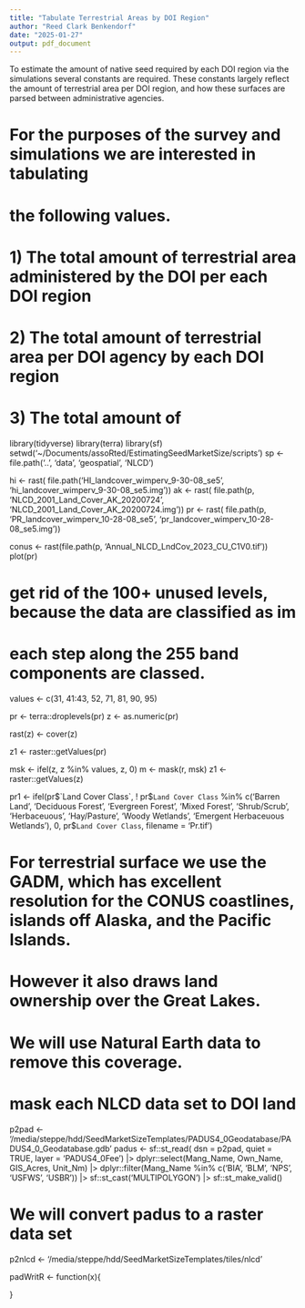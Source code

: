 ```yaml
---
title: "Tabulate Terrestrial Areas by DOI Region"
author: "Reed Clark Benkendorf"
date: "2025-01-27"
output: pdf_document
---
```


To estimate the amount of native seed required by each DOI region via the simulations several constants are required. 
These constants largely reflect the amount of terrestrial area per DOI region, and how these surfaces are parsed between administrative agencies. 

# For the purposes of the survey and simulations we are interested in tabulating 
# the following values. 
# 1) The total amount of terrestrial area administered by the DOI per each DOI region 
# 2) The total amount of terrestrial area per DOI agency by each DOI region
# 3) The total amount of 

library(tidyverse)
library(terra)
library(sf)
setwd('~/Documents/assoRted/EstimatingSeedMarketSize/scripts')
sp <- file.path('..', 'data', 'geospatial', 'NLCD')

hi <- rast(
  file.path('HI_landcover_wimperv_9-30-08_se5', 'hi_landcover_wimperv_9-30-08_se5.img'))
ak <- rast(
  file.path(p, 'NLCD_2001_Land_Cover_AK_20200724', 'NLCD_2001_Land_Cover_AK_20200724.img'))
pr <- rast(
  file.path(p, 'PR_landcover_wimperv_10-28-08_se5', 'pr_landcover_wimperv_10-28-08_se5.img'))

conus <- rast(file.path(p, 'Annual_NLCD_LndCov_2023_CU_C1V0.tif'))
plot(pr)

# get rid of the 100+ unused levels, because the data are classified as im
# each step along the 255 band components are classed. 
values <- c(31, 41:43, 52, 71, 81, 90, 95)

pr <- terra::droplevels(pr)
z <- as.numeric(pr)

rast(z) <- cover(z)

z1 <- raster::getValues(pr)

msk <- ifel(z, z %in% values, z, 0)
m <- mask(r, msk)
z1 <- raster::getValues(z)

pr1 <- ifel(pr$`Land Cover Class`, ! pr$`Land Cover Class` %in% 
       c('Barren Land', 'Deciduous Forest', 'Evergreen Forest', 
         'Mixed Forest', 'Shrub/Scrub', 'Herbaceuous', 'Hay/Pasture', 'Woody Wetlands', 
         'Emergent Herbaceuous Wetlands'), 0, pr$`Land Cover Class`, 
       filename = 'Pr.tif')



# For terrestrial surface we use the GADM, which has excellent resolution for the CONUS coastlines, islands off Alaska, and the Pacific Islands. 
# However it also draws land ownership over the Great Lakes. 
# We will use Natural Earth data to remove this coverage. 



# mask each NLCD data set to DOI land 

p2pad <- '/media/steppe/hdd/SeedMarketSizeTemplates/PADUS4_0Geodatabase/PADUS4_0_Geodatabase.gdb'
padus <- sf::st_read(
  dsn = p2pad, quiet = TRUE,
  layer = 'PADUS4_0Fee')  |>
  dplyr::select(Mang_Name, Own_Name, GIS_Acres, Unit_Nm)  |>
  dplyr::filter(Mang_Name %in% c('BIA', 'BLM', 'NPS', 'USFWS', 'USBR')) |>
  sf::st_cast('MULTIPOLYGON') |>
  sf::st_make_valid()

# We will convert padus to a raster data set 

p2nlcd <- '/media/steppe/hdd/SeedMarketSizeTemplates/tiles/nlcd'

padWritR <- function(x){
  
  
}
